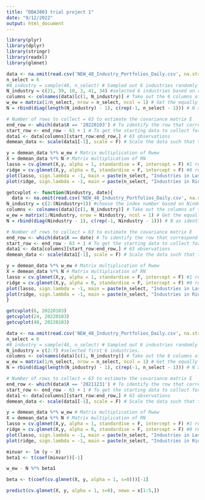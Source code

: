 ---
title: "DBA3803 trial project 1"
date: "9/12/2022"
output: html_document
---

```{r}
library(plyr)
library(dplyr)
library(stringr)
library(readxl)
library(glmnet)
```


```{r random 6 industries}
data <- na.omit(read.csv('NEW_48_Industry_Portfolios_Daily.csv', na.strings = c("-99.99"), skip = 9)) #25292
n_select = 6
#N_industry = sample(48, n_select) # Sampled out 6 industries randomly
N_industry = c(21, 39, 10, 3, 41, 34) #selected 6 industries based on random sampling.
columns <- colnames(data)[c(1, N_industry)] # Take out the 6 columns of the chosen industry
w_ew = matrix(1/n_select, nrow = n_select, ncol = 1) # Get the equally weighted matrix
N = rbind(diag(length(N_industry) - 1), c(rep(-1, n_select - 1))) # N as identified in the mathematical equation

# Number of rows to collect = 63 to estimate the covariance matrix E
end_row <- which(data$X == '20220103') # To identify the row that correspond to the date
start_row <- end_row - 63 + 1 # To get the starting data to collect for the 63 observations
data1 <- data[columns][start_row:end_row,] # 63 observations
demean_data <- scale(data1[-1], scale = F) # Scale the data such that the data is demean where the sample mean of each asset return is 0

y = demean_data %*% w_ew # Matrix multiplication of Rwew
X = demean_data %*% N # Matrix multiplication of RN
lasso = cv.glmnet(X,y, alpha = 1, standardise = F, intercept = F) #1 represents lasso, no requirement to have standardization
ridge = cv.glmnet(X,y, alpha = 0, standardise = F, intercept = F) #0 represents ridge,  #1 represents lasso, no requirement to have standardization
plot(lasso, sign.lambda = -1, main = paste(n_select, "Industries in Lasso"))
plot(ridge, sign.lambda = -1, main = paste(n_select, "Industries in Ridge"))

```

```{r function}
getcvplot <- function(Nindustry, date){
  data <- na.omit(read.csv('NEW_48_Industry_Portfolios_Daily.csv', na.strings = c("-99.99"), skip = 9)) #25292
N_industry = c(2:(Nindustry+1)) #choose the index number based on Nindustry.
columns <- colnames(data)[c(1, N_industry)] # Take out the columns of the chosen industry
w_ew = matrix(1/Nindustry, nrow = Nindustry, ncol = 1) # Get the equally weighted matrix
N = rbind(diag(Nindustry - 1), c(rep(-1, Nindustry - 1))) # N as identified in the mathematical equation

# Number of rows to collect = 63 to estimate the covariance matrix E
end_row <- which(data$X == date) # To identify the row that correspond to the date
start_row <- end_row - 63 + 1 # To get the starting data to collect for the 63 observations
data1 <- data[columns][start_row:end_row,] # 63 observations
demean_data <- scale(data1[-1], scale = F) # Scale the data such that the data is demean where the sample mean of each asset return is 0

y = demean_data %*% w_ew # Matrix multiplication of Rwew
X = demean_data %*% N # Matrix multiplication of RN
lasso = cv.glmnet(X,y, alpha = 1, standardise = F, intercept = F) #1 represents lasso, no requirement to have standardization
ridge = cv.glmnet(X,y, alpha = 0, standardise = F, intercept = F) #0 represents ridge,  #1 represents lasso, no requirement to have standardization
plot(lasso, sign.lambda = -1, main = paste(n_select, "Industries in Lasso"))
plot(ridge, sign.lambda = -1, main = paste(n_select, "Industries in Ridge"))
}

getcvplot(6, 20220103)
getcvplot(24, 20220103)
getcvplot(48, 20220103)

```

```{r 1st 6 industries - debugging}
data <- na.omit(read.csv('NEW_48_Industry_Portfolios_Daily.csv', na.strings = c("-99.99"), skip = 9)) #25292
n_select = 6
#N_industry = sample(48, n_select) # Sampled out 6 industries randomly
N_industry = c(2:7) #selected first 6 industries.
columns <- colnames(data)[c(1, N_industry)] # Take out the 6 columns of the chosen industry
w_ew = matrix(1/n_select, nrow = n_select, ncol = 1) # Get the equally weighted matrix
N = rbind(diag(length(N_industry) - 1), c(rep(-1, n_select - 1))) # N as identified in the mathematical equation

# Number of rows to collect = 63 to estimate the covariance matrix E
end_row <- which(data$X == '20211231') # To identify the row that correspond to the date
start_row <- end_row - 63 + 1 # To get the starting data to collect for the 63 observations
data1 <- data[columns][start_row:end_row,] # 63 observations
demean_data <- scale(data1[-1], scale = F) # Scale the data such that the data is demean where the sample mean of each asset return is 0

y = demean_data %*% w_ew # Matrix multiplication of Rwew
X = demean_data %*% N # Matrix multiplication of RN
lasso = cv.glmnet(X,y, alpha = 1, standardise = F, intercept = F) #1 represents lasso, no requirement to have standardization
ridge = cv.glmnet(X,y, alpha = 0, standardise = F, intercept = F) #0 represents ridge,  #1 represents lasso, no requirement to have standardization
plot(lasso, sign.lambda = -1, main = paste(n_select, "Industries in Lasso"))
plot(ridge, sign.lambda = -1, main = paste(n_select, "Industries in Ridge"))

minvar <- lm (y ~ X)
beta1 <- t(coef(minvar))[-1]

w_ew - N %*% beta1

```
```{r other workings - not important}
beta <- t(coef(cv.glmnet(X, y, alpha = 1, s=0)))[-1]

predict(cv.glmnet(X, y, alpha = 1, s=0), newx = x[1:5,])

```
